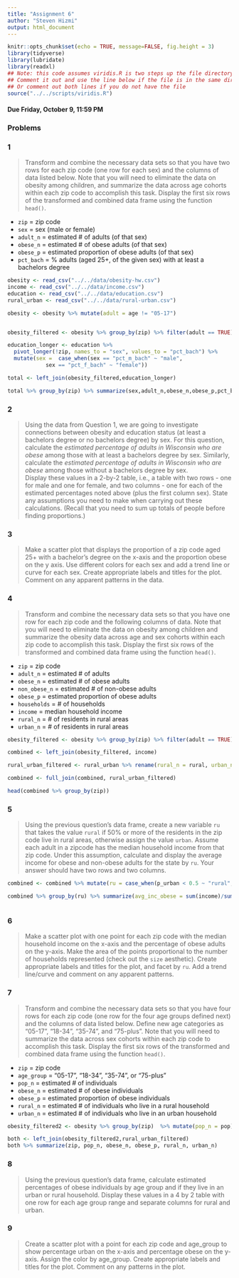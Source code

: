 ---
title: "Assignment 6"
author: "Steven Hizmi"
output: html_document
---

```{r setup, include=FALSE}
knitr::opts_chunk$set(echo = TRUE, message=FALSE, fig.height = 3)
library(tidyverse)
library(lubridate)
library(readxl)
## Note: this code assumes viridis.R is two steps up the file directory tree
## Comment it out and use the line below if the file is in the same directory
## Or comment out both lines if you do not have the file
source("../../scripts/viridis.R")
```


#### Due Friday, October 9, 11:59 PM

### Problems

### 1

> Transform and combine the necessary data sets so that you have two rows for each zip code (one row for each sex) and the columns of data listed below. Note that you will need to eliminate the data on obesity among children, and summarize the data across age cohorts within each zip code to accomplish this task.  Display the first six rows of the transformed and combined data frame using the function `head()`.

- `zip` = zip code
- `sex` = sex (male or female)
- `adult_n` = estimated # of adults (of that sex)
- `obese_n` = estimated # of obese adults (of that sex)
- `obese_p` = estimated proportion of obese adults (of that sex)
- `pct_bach` = % adults (aged 25+, of the given sex) with at least a bachelors degree

```{r}
obesity <- read_csv("../../data/obesity-hw.csv")
income <- read_csv("../../data/income.csv")
education <- read_csv("../../data/education.csv")
rural_urban <- read_csv("../../data/rural-urban.csv")

obesity <- obesity %>% mutate(adult = age != "05-17")


obesity_filtered <- obesity %>% group_by(zip) %>% filter(adult == TRUE) %>% mutate(obese_n = pop * (obese/bmi)) %>% mutate(obese_p=sum(obese_n)/sum(pop)) %>% mutate(adult_n = pop) 

education_longer <- education %>%
  pivot_longer(!zip, names_to = "sex", values_to = "pct_bach") %>%
  mutate(sex =  case_when(sex == "pct_m_bach" ~ "male",
            sex == "pct_f_bach" ~ "female"))

total <- left_join(obesity_filtered,education_longer)

total %>% group_by(zip) %>% summarize(sex,adult_n,obese_n,obese_p,pct_bach)
```

### 2

> Using the data from Question 1, we are going to investigate connections between obesity and education status (at least a bachelors degree or no bachelors degree) by sex.  For this question, calculate the *estimated percentage of adults in Wisconsin who are obese* among those with at least a bachelors degree by sex.  Similarly, calculate the *estimated percentage of adults in Wisconsin who are obese* among those without a bachelors degree by sex.  
> Display these values in a 2-by-2 table, i.e., a table with two rows - one for male and one for female, and two columns - one for each of the estimated percentages noted above (plus the first column sex). 
> State any assumptions you need to make when carrying out these calculations. 
(Recall that you need to sum up totals of people before finding proportions.)




### 3

> Make a scatter plot that displays the proportion of a zip code aged 25+ with a bachelor's degree on the x-axis and the proportion obese on the y axis. Use different colors for each sex and add a trend line or curve for each sex.
Create appropriate labels and titles for the plot.
Comment on any apparent patterns in the data.


### 4

> Transform and combine the necessary data sets so that you have one row for each zip code and the following columns of data. Note that you will need to eliminate the data on obesity among children and summarize the obesity data across age and sex cohorts within each zip code to accomplish this task. Display the first six rows of the transformed and combined data frame using the function `head()`.

- `zip` = zip code
- `adult_n` = estimated # of adults
- `obese_n` = estimated # of obese adults
- `non_obese_n` = estimated # of non-obese adults
- `obese_p` = estimated proportion of obese adults
- `households` = # of households 
- `income` = median household income
- `rural_n` = # of residents in rural areas
- `urban_n` = # of residents in rural areas

```{r problem-4}

obesity_filtered <- obesity %>% group_by(zip) %>% filter(adult == TRUE) %>% mutate(adult_n = pop) %>% mutate(obese_n = pop * (obese/bmi)) %>% mutate(non_obese_n = pop - obese_n) %>% mutate(obese_p=sum(obese_n)/sum(pop)) 

combined <- left_join(obesity_filtered, income)

rural_urban_filtered <- rural_urban %>% rename(rural_n = rural, urban_n = urban) 

combined <- full_join(combined, rural_urban_filtered)

head(combined %>% group_by(zip))

```

### 5

> Using the previous question's data frame, create a new variable `ru` that takes the value `rural` if 50% or more of the residents in the zip code live in rural areas, otherwise assign the value `urban`.
Assume each adult in a zipcode has the median household income from that zip code.  Under this assumption, calculate and display the average income for obese and non-obese adults for the state by `ru`.  Your answer should have two rows and two columns.

```{r problem-5}
combined <- combined %>% mutate(ru = case_when(p_urban < 0.5 ~ "rural", p_urban >= 0.5~ "urban"))

combined %>% group_by(ru) %>% summarize(avg_inc_obese = sum(income)/sum(obese_n), avg_inc_non_obese = sum(income)/sum(non_obese_n))



```


### 6

> Make a scatter plot with one point for each zip code with the median household income on the x-axis and the percentage of obese adults on the y-axis. Make the area of the points proportional to the number of households represented (check out the `size` aesthetic).
Create appropriate labels and titles for the plot, and facet by `ru`.
Add a trend line/curve and comment on any apparent patterns.



### 7


> Transform and combine the necessary data sets so that you have four rows for each zip code (one row for the four age groups defined next) and the columns of data listed below.  Define new age categories as "05-17", "18-34", "35-74", and "75-plus".  Note that you will need to summarize the data across sex cohorts within each zip code to accomplish this task.  Display the first six rows of the transformed and combined data frame using the function `head()`.

- `zip` = zip code
- `age_group` = "05-17", "18-34", "35-74", or "75-plus"
- `pop_n` = estimated # of individuals
- `obese_n` = estimated # of obese individuals
- `obese_p` = estimated proportion of obese individuals
- `rural_n` = estimated # of individuals who live in a rural household
- `urban_n` = estimated # of individuals who live in an urban household

```{r problem-7}
obesity_filtered2 <- obesity %>% group_by(zip)  %>% mutate(pop_n = pop) %>% mutate(obese_n = pop * (obese/bmi)) %>% mutate(obese_p=sum(obese_n)/sum(pop)) %>% rename(age_group = age)

both <- left_join(obesity_filtered2,rural_urban_filtered)
both %>% summarize(zip, pop_n, obese_n, obese_p, rural_n, urban_n)
```

### 8

> Using the previous question's data frame, calculate estimated percentages of obese individuals by age group and if they live in an urban or rural household.
Display these values in a 4 by 2 table with one row for each age group range and separate columns for rural and urban.


### 9

> Create a scatter plot with a point for each zip code and age_group to show percentage urban on the x-axis and percentage obese on the y-axis. Assign the color by age_group.
Create appropriate labels and titles for the plot.
Comment on any patterns in the plot.


 

